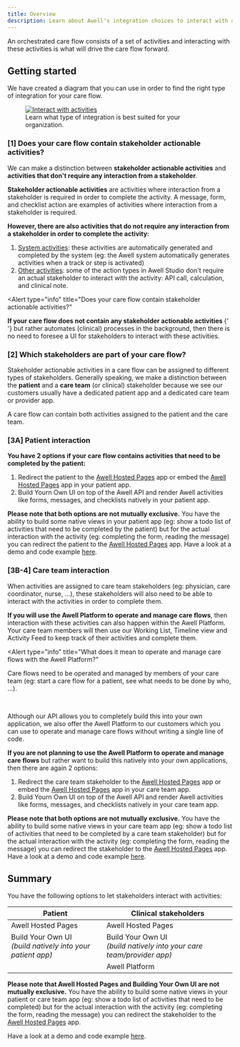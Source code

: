 ```yaml
---
title: Overview
description: Learn about Awell's integration choices to interact with activities in a care flow
---
```


An orchestrated care flow consists of a set of activities and interacting with these activities is what will drive the care flow forward.

## Getting started

We have created a diagram that you can use in order to find the right type of integration for your care flow.

<figure className="w-full flex flex-col justify-center text-center relative">
  <div className="bg-[#fff] p-4 w-full mx-auto rounded-md">
    <a
      href="https://res.cloudinary.com/da7x4rzl4/image/upload/v1673450872/Developer%20portal/interact_with_activities_diagram.png"
      target="_blank"
      className="custom-link"
    >
      <img
        src="https://res.cloudinary.com/da7x4rzl4/image/upload/v1673450872/Developer%20portal/interact_with_activities_diagram.png"
        alt="Interact with activities"
      />
    </a>
  </div>
  <figcaption className="dark:text-slate-400 pt-2">
    Learn what type of integration is best suited for your organization.
  </figcaption>
</figure>

### [1] Does your care flow contain stakeholder actionable activities?

We can make a distinction between **stakeholder actionable activities** and **activities that don't require any interaction from a stakeholder**.

**Stakeholder actionable activities** are activities where interaction from a stakeholder is required in order to complete the activity. A message, form, and checklist action are examples of activities where interaction from a stakeholder is required.

**However, there are also activities that do not require any interaction from a stakeholder in order to complete the activity:**

1. <u>System activities</u>: these activities are automatically generated and
   completed by the system (eg: the Awell system automatically generates
   activities when a track or step is activated)
2. <u>Other activities</u>: some of the action types in Awell Studio don't
   require an actual stakeholder to interact with the activity: API call,
   calculation, and clinical note.

<Alert
  type="info"
  title="Does your care flow contain stakeholder actionable activities?"
>
  <p>
    <strong>
      If your care flow does not contain any stakeholder actionable activities
    </strong>{' '}
    but rather automates (clinical) processes in the background, then there is
    no need to foresee a UI for stakeholders to interact with these activities.
  </p>
</Alert>

### [2] Which stakeholders are part of your care flow?

Stakeholder actionable activities in a care flow can be assigned to different types of stakeholders. Generally speaking, we make a distinction between the **patient** and a **care team** (or clinical) stakeholder because we see our customers usually have a dedicated patient app and a dedicated care team or provider app.

A care flow can contain both activities assigned to the patient and the care team.

### [3A] Patient interaction

**You have 2 options if your care flow contains activities that need to be completed by the patient:**

1. Redirect the patient to the [Awell Hosted Pages](/awell-orchestration/docs/activities/awell-hosted-pages/what-are-awell-hosted-pages) app or embed the [Awell Hosted Pages](/awell-orchestration/docs/activities/awell-hosted-pages/what-are-awell-hosted-pages) app in your patient app.
2. Build Yourn Own UI on top of the Awell API and render Awell activities like forms, messages, and checklists natively in your patient app.

**Please note that both options are not mutually exclusive.** You have the ability to build some native views in your patient app (eg: show a todo list of activities that need to be completed by the patient) but for the actual interaction with the activity (eg: completing the form, reading the message) you can redirect the patient to the [Awell Hosted Pages](/awell-orchestration/docs/activities/awell-hosted-pages/what-are-awell-hosted-pages) app. Have a look at a demo and code example [here](https://orchestration-stories.vercel.app/stories/patient-activity-feed-with-hosted-pages).

### [3B-4] Care team interaction

When activities are assigned to care team stakeholders (eg: physician, care coordinator, nurse, ...), these stakeholders will also need to be able to interact with the activities in order to complete them.

**If you will use the Awell Platform to operate and manage care flows**, then interaction with these activities can also happen within the Awell Platform. Your care team members will then use our Working List, Timeline view and Activity Feed to keep track of their activities and complete them.

<Alert
  type="info"
  title="What does it mean to operate and manage care flows with the Awell Platform?"
>
  <p>
    Care flows need to be operated and managed by members of your care team (eg:
    start a care flow for a patient, see what needs to be done by who, ...).
  </p>
  <br />
  <p>
    Although our API allows you to completely build this into your own
    application, we also offer the Awell Platform to our customers which you can
    use to operate and manage care flows without writing a single line of code.
  </p>
</Alert>

**If you are not planning to use the Awell Platform to operate and manage care flows** but rather want to build this natively into your own applications, then there are again 2 options:

1. Redirect the care team stakeholder to the [Awell Hosted Pages](/awell-orchestration/docs/activities/awell-hosted-pages/what-are-awell-hosted-pages) app or embed the [Awell Hosted Pages](/awell-orchestration/docs/activities/awell-hosted-pages/what-are-awell-hosted-pages) app in your care team app.
2. Build Yourn Own UI on top of the Awell API and render Awell activities like forms, messages, and checklists natively in your care team app.

**Please note that both options are not mutually exclusive.** You have the ability to build some native views in your care team app (eg: show a todo list of activities that need to be completed by a care team stakeholder) but for the actual interaction with the activity (eg: completing the form, reading the message) you can redirect the stakeholder to the [Awell Hosted Pages](/awell-orchestration/docs/activities/awell-hosted-pages/what-are-awell-hosted-pages) app. Have a look at a demo and code example [here](https://orchestration-stories.vercel.app/stories/patient-activity-feed-with-hosted-pages).

## Summary

You have the following options to let stakeholders interact with activities:

<div className="table-wrapper">
  <table>
    <thead>
      <tr>
        <th className="w-1/2 text-center">Patient</th>
        <th className="w-1/2 text-center">Clinical stakeholders</th>
      </tr>
    </thead>
    <tbody className="text-center">
      <tr>
        <td>Awell Hosted Pages</td>
        <td>Awell Hosted Pages</td>
      </tr>
      <tr>
        <td>
          Build Your Own UI
          <br />
          <i>(build natively into your patient app)</i>
        </td>
        <td>
          Build Your Own UI
          <br />
          <i>(build natively into your care team/provider app)</i>
        </td>
      </tr>
      <tr>
        <td></td>
        <td>Awell Platform</td>
      </tr>
    </tbody>
  </table>
</div>

**Please note that Awell Hosted Pages and Building Your Own UI are not mutually exclusive.** You have the ability to build some native views in your patient or care team app (eg: show a todo list of activities that need to be completed) but for the actual interaction with the activity (eg: completing the form, reading the message) you can redirect the stakeholder to the [Awell Hosted Pages](/awell-orchestration/docs/activities/awell-hosted-pages/what-are-awell-hosted-pages) app.

Have a look at a demo and code example [here](https://orchestration-stories.vercel.app/stories/patient-activity-feed-with-hosted-pages).
